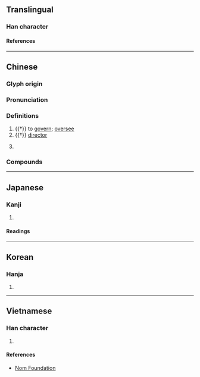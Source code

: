 {{character info}}
==Translingual==

===Han character===
{{Han char|rn=44|rad=尸|as=01|sn=4|four=17507|canj=SK,XSK|ids=⿻コ𠂇}}

====References====
{{Han ref|kx=0299.270|dkj=07631|dj=0595.090|hdz=20964.010|uh=5C39}}

----

==Chinese==
{{zh-forms}}

===Glyph origin===
{{Han etym}}

===Pronunciation===
{{zh-pron
|m=yǐn
|c=wan5
|c-t=vun4
|h=pfs=yún;gd=yun1
|md=ṳ̄ng
|mn=qz,tw,xm:ún/zz:ín
|mn-t=ng2/eng2/êng2/ing2
|mn-t_note=ng2 - Chaozhou; eng2 - Shantou, Raoping; êng2 - Jieyang; ing2 - Chaoyang, Puning, Huilai
|w=
|mc=y
|oc=y
|cat=v,n,pn
}}

===Definitions===
{{zh-hanzi}}

# {{†}} to [[govern]]; [[oversee]]
# {{†}} [[director]]
# {{surname|zh}}
#: {{zh-x|^尹 ^志-平|'''Yin''' Zhiping {{gloss|famous Jin and Yuan Dynasty Taoist philosopher}}}}

===Compounds===
{{zh-der|尹文子|尹邢避面|京兆尹|府尹|京尹|師尹|令尹|奄尹|尹霍夫池|版尹|縣尹|關尹|詹尹|箴尹|尹集|尹吉甫}}

----

==Japanese==

===Kanji===
{{ja-kanji|grade=|rs=尸01}}

# {{rfdef|ja|sort=尸01}}

====Readings====
{{ja-readings
|on=いん<ゐん
|kun=おさ-, ただ-す
|nanori=い, おさむ, ただ, ただし, のぶ, まこと, まさ
}}

----

==Korean==

===Hanja===
{{ko-hanja|성|윤}}

# {{surname|ko}}

----

==Vietnamese==

===Han character===
{{vi-readings|rs=尸01|reading=[[doãn]], [[duẫn]]}}

# {{rfdef|vi|sort=尸01}}

====References====
* [http://nomfoundation.org/common/nom_details.php?codepoint=5c39&img=1 Nom Foundation]

{{cln|vi|Han tu}}